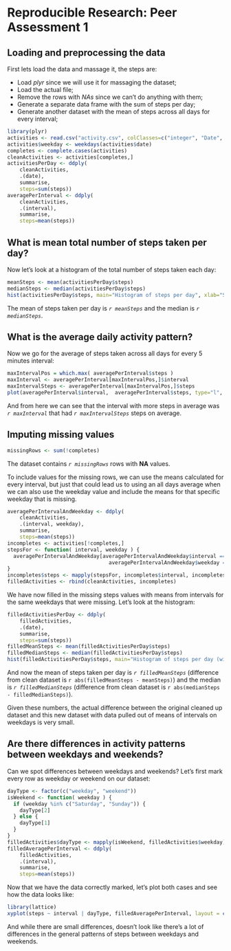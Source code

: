 # Reproducible Research: Peer Assessment 1

## Loading and preprocessing the data

First lets load the data and massage it, the steps are:

* Load *plyr* since we will use it for massaging the dataset;
* Load the actual file;
* Remove the rows with *NAs* since we can't do anything with them;
* Generate a separate data frame with the sum of steps per day;
* Generate another dataset with the mean of steps across all days for every interval;

```r
library(plyr)
activities <- read.csv("activity.csv", colClasses=c("integer", "Date", "integer"))
activities$weekday <- weekdays(activities$date)
completes <- complete.cases(activities)
cleanActivities <- activities[completes,]
activitiesPerDay <- ddply(
    cleanActivities, 
    .(date), 
    summarise, 
    steps=sum(steps))
averagePerInterval <- ddply(
    cleanActivities, 
    .(interval), 
    summarise, 
    steps=mean(steps))
```

## What is mean total number of steps taken per day?

Now let's look at a histogram of the total number of steps taken each day:

```r
meanSteps <- mean(activitiesPerDay$steps)
medianSteps <- median(activitiesPerDay$steps)
hist(activitiesPerDay$steps, main="Histogram of steps per day", xlab="Steps per day", breaks=10)
```

The mean of steps taken per day is *`r meanSteps`* and the median is *`r medianSteps`*.

## What is the average daily activity pattern?

Now we go for the average of steps taken across all days for every 5 minutes interval:

```r
maxIntervalPos = which.max( averagePerInterval$steps )
maxInterval <- averagePerInterval[maxIntervalPos,]$interval
maxIntervalSteps <- averagePerInterval[maxIntervalPos,]$steps
plot(averagePerInterval$interval,  averagePerInterval$steps, type="l", main="Average of steps across all days for every interval", xlab="5 minutes intervals", ylab="Average steps taken")
```

And from here we can see that the interval with more steps in average was *`r maxInterval`* that had *`r maxIntervalSteps`* steps on average.

## Imputing missing values

```r
missingRows <- sum(!completes)
```

The dataset contains *`r missingRows`* rows with **NA** values.

To include values for the missing rows, we can use the means calculated for every interval, but just that could lead us to using an all days average when we can also use the weekday value and include the means for that specific weekday that is missing.

```r
averagePerIntervalAndWeekday <- ddply(
    cleanActivities, 
    .(interval, weekday), 
    summarise, 
    steps=mean(steps))
incompletes <- activities[!completes,]
stepsFor <- function( interval, weekday ) {
  averagePerIntervalAndWeekday[averagePerIntervalAndWeekday$interval == interval & 
                                 averagePerIntervalAndWeekday$weekday == weekday,]$steps
}
incompletes$steps <- mapply(stepsFor, incompletes$interval, incompletes$weekday)
filledActivities <- rbind(cleanActivities, incompletes)
```

We have now filled in the missing steps values with means from intervals for the same weekdays that were missing. Let's look at the histogram:

```r
filledActivitiesPerDay <- ddply(
    filledActivities, 
    .(date), 
    summarise, 
    steps=sum(steps))
filledMeanSteps <- mean(filledActivitiesPerDay$steps)
filledMedianSteps <- median(filledActivitiesPerDay$steps)
hist(filledActivitiesPerDay$steps, main="Histogram of steps per day (with filled data)", xlab="Steps per day", breaks=10)
```

And now the mean of steps taken per day is *`r filledMeanSteps`* (difference from clean dataset is `r abs(filledMeanSteps - meanSteps)`) and the median is *`r filledMedianSteps`* (difference from clean dataset is `r abs(medianSteps - filledMedianSteps)`).

Given these numbers, the actual difference between the original cleaned up dataset and this new dataset with data pulled out of means of intervals on weekdays is very small.

## Are there differences in activity patterns between weekdays and weekends?

Can we spot differences between weekdays and weekends? Let's first mark every row as weekday or weekend on our dataset:

```r
dayType <- factor(c("weekday", "weekend"))
isWeekend <- function( weekday ) {
  if (weekday %in% c("Saturday", "Sunday")) {
    dayType[2]
  } else {
    dayType[1]
  }
}
filledActivities$dayType <- mapply(isWeekend, filledActivities$weekday)
filledAveragePerInterval <- ddply(
    filledActivities, 
    .(interval), 
    summarise, 
    steps=mean(steps))
```

Now that we have the data correctly marked, let's plot both cases and see how the data looks like:

```r
library(lattice)
xyplot(steps ~ interval | dayType, filledAveragePerInterval, layout = c(1, 2), xlab="Interval", ylab="Number of steps", type="l")
```

And while there are small differences, doesn't look like there's a lot of differences in the general patterns of steps between weekdays and weekends.
